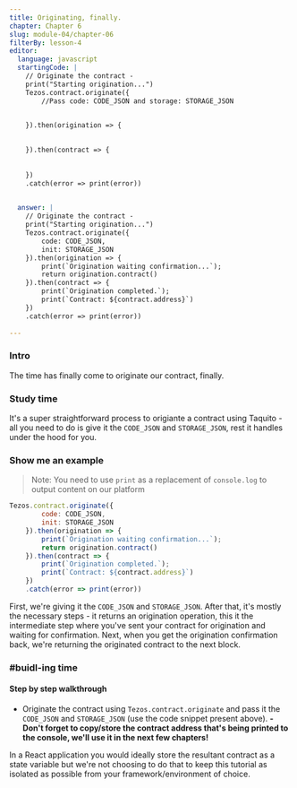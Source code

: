 ```yaml
---
title: Originating, finally.
chapter: Chapter 6
slug: module-04/chapter-06
filterBy: lesson-4
editor:
  language: javascript
  startingCode: |
    // Originate the contract -
    print("Starting origination...")
    Tezos.contract.originate({
        //Pass code: CODE_JSON and storage: STORAGE_JSON


    }).then(origination => {
                
        
    }).then(contract => {
        
        
    })
    .catch(error => print(error))
    

  answer: |
    // Originate the contract - 
    print("Starting origination...")
    Tezos.contract.originate({
        code: CODE_JSON,
        init: STORAGE_JSON
    }).then(origination => {
        print(`Origination waiting confirmation...`);
        return origination.contract()
    }).then(contract => {
        print(`Origination completed.`);
        print(`Contract: ${contract.address}`)
    })
    .catch(error => print(error))
        
---
```

### Intro
The time has finally come to originate our contract, finally.

### Study time

It's a super straightforward process to origiante a contract using Taquito - all you need to do is give it the `CODE_JSON` and `STORAGE_JSON`, rest it handles under the hood for you.


### Show me an example
> Note: You need to use `print` as a replacement of `console.log` to output content on our platform
```javascript
Tezos.contract.originate({
        code: CODE_JSON,
        init: STORAGE_JSON
    }).then(origination => {
        print(`Origination waiting confirmation...`);
        return origination.contract()
    }).then(contract => {
        print(`Origination completed.`);
        print(`Contract: ${contract.address}`)
    })
    .catch(error => print(error))
```
First, we're giving it the `CODE_JSON` and `STORAGE_JSON`.
After that, it's mostly the necessary steps - it returns an origination operation, this it the intermediate step where you've sent your contract for origination and waiting for confirmation.
Next, when you get the origination confirmation back, we're returning the originated contract to the next block.

### #buidl-ing time
 
#### Step by step walkthrough
- Originate the contract using `Tezos.contract.originate` and pass it the `CODE_JSON` and `STORAGE_JSON` (use the code snippet present above).
**- Don't forget to copy/store the contract address that's being printed to the console, we'll use it in the next few chapters!** 

In a React application you would ideally store the resultant contract as a state variable but we're not choosing to do that to keep this tutorial as isolated as possible from your framework/environment of choice.
